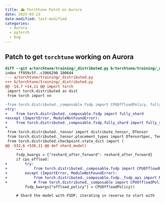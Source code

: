 ```yaml
---
title: 🚑 Torchtune Patch on Aurora
date: 2025-03-23
date-modified: last-modified
categories:
  - Aurora
  - pytorch
  - bug
---
```


## Patch to get `torchtune` working on Aurora

```diff
diff --git a/torchtune/training/_distributed.py b/torchtune/training/_distributed.py
index ff959c5f..c3966290 100644
--- a/torchtune/training/_distributed.py
+++ b/torchtune/training/_distributed.py
@@ -14,7 +14,11 @@ import torch
 import torch.distributed as dist
 from torch import nn

-from torch.distributed._composable.fsdp import CPUOffloadPolicy, fully_shard
+try:
+    from torch.distributed._composable.fsdp import fully_shard
+except (ImportError, ModuleNotFoundError):
+    from torch.distributed._composable.fsdp.fully_shard import fully_shard
+
 from torch.distributed._tensor import distribute_tensor, DTensor
 from torch.distributed._tensor.placement_types import DTensorSpec, TensorMeta
 from torch.distributed.checkpoint.state_dict import (
@@ -532,6 +536,11 @@ def shard_model(
     """
     fsdp_kwargs = {"reshard_after_forward": reshard_after_forward}
     if cpu_offload:
+        try:
+            from torch.distributed._composable.fsdp import CPUOffloadPolicy
+        except (ImportError, ModuleNotFoundError):
+            from torch.distributed._composable.fsdp._fsdp_api import MixedPrecisionPolicy, CPUOffloadPolicy
+            # from torch.distributed._composable import CPUOffloadPolicy
         fsdp_kwargs["offload_policy"] = CPUOffloadPolicy()

     # Shard the model with FSDP, iterating in reverse to start with
```
